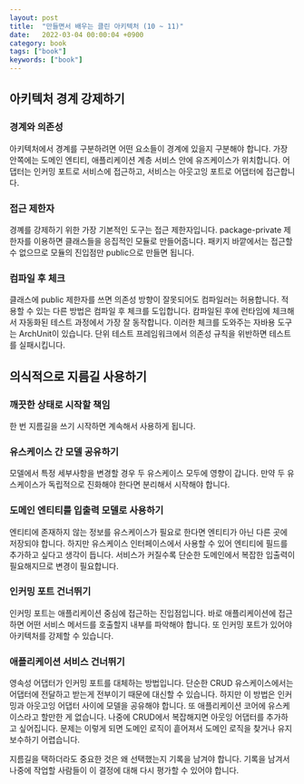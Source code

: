 ```yaml
---
layout: post
title:  "만들면서 배우는 클린 아키텍처 (10 ~ 11)"
date:   2022-03-04 00:00:04 +0900
category: book
tags: ["book"]
keywords: ["book"]
---
```


## 아키텍처 경계 강제하기

### 경계와 의존성
아키텍처에서 경계를 구분하려면 어떤 요소들이 경계에 있을지 구분해야 합니다.
가장 안쪽에는 도메인 엔티티, 애플리케이션 계층 서비스 안에 유즈케이스가 위치합니다.
어댑터는 인커밍 포트로 서비스에 접근하고, 서비스는 아웃고잉 포트로 어댑터에 접근합니다.

### 접근 제한자
경꼐를 강제하기 위한 가장 기본적인 도구는 접근 제한자입니다.
package-private 제한자를 이용하면 클래스들을 응집적인 모듈로 만들어줍니다.
패키지 바깥에서는 접근할 수 없으므로 모듈의 진입점만 public으로 만들면 됩니다.

### 컴파일 후 체크
클래스에 public 제한자를 쓰면 의존성 방향이 잘못되어도 컴파일러는 허용합니다.
적용할 수 있는 다른 방법은 컴파일 후 체크를 도입합니다.
캄파일된 후에 런타임에 체크해서 자동화된 테스트 과정에서 가장 잘 동작합니다.
이러한 체크를 도와주는 자바용 도구는 ArchUnit이 있습니다.
단위 테스트 프레임워크에서 의존성 규칙을 위반하면 테스트를 실패시킵니다.

## 의식적으로 지름길 사용하기

### 깨끗한 상태로 시작할 책임
한 번 지름길을 쓰기 시작하면 계속해서 사용하게 됩니다.

### 유스케이스 간 모델 공유하기
모델에서 특정 세부사항을 변경할 경우 두 유스케이스 모두에 영향이 갑니다.
만약 두 유스케이스가 독립적으로 진화해야 한다면 분리해서 시작해야 합니다.

### 도메인 엔티티를 입출력 모델로 사용하기
엔티티에 존재하지 않는 정보를 유스케이스가 필요로 한다면 엔티티가 아닌 다른 곳에 저장되야 합니다.
하지만 유스케이스 인터페이스에서 사용할 수 있어 엔티티에 필드를 추가하고 싶다고 생각이 듭니다.
서비스가 커질수록 단순한 도메인에서 복잡한 입출력이 필요해지므로 변경이 필요합니다.

### 인커밍 포트 건너뛰기
인커밍 포트는 애플리케이션 중심에 접근하는 진입점입니다.
바로 애플리케이션에 접근하면 어떤 서비스 메서드를 호출할지 내부를 파악해야 합니다.
또 인커밍 포트가 있어야 아키텍처를 강제할 수 있습니다.

### 애플리케이션 서비스 건너뛰기
영속성 어댑터가 인커밍 포트를 대체하는 방법입니다.
단순한 CRUD 유스케이스에서는 어댑터에 전달하고 받는게 전부이기 때문에 대신할 수 있습니다.
하지만 이 방법은 인커밍과 아웃고잉 어댑터 사이에 모델을 공유해야 합니다.
또 애플리케이션 코어에 유스케이스라고 할만한 게 없습니다.
나중에 CRUD에서 복잡해지면 아웃잉 어댑터를 추가하고 싶어집니다.
문제는 이렇게 되면 도메인 로직이 흩어져서 도메인 로직을 찾거나 유지보수하기 어렵습니다.

지름길을 택하더라도 중요한 것은 왜 선택했는지 기록을 남겨야 합니다.
기록을 남겨서 나중에 작업할 사람들이 이 결정에 대해 다시 평가할 수 있어야 합니다.
